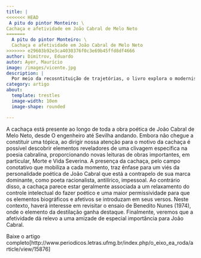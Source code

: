 ```yaml
---
title: |
<<<<<<< HEAD
 A pitu do pintor Monteiro: \ 
Cachaça e afetividade em João Cabral de Melo Neto
=======
  A pitu do pintor Monteiro: \
  Cachaça e afetividade em João Cabral de Melo Neto
>>>>>>> e29603b92e3ca4030376f0c3e69b45ffd8df4666
author: Dimitrov, Eduardo
autor: Ayer, Maurício
image: /images/vicente.jpg
description: |
  Por meio da recosntituição de trajetórias, o livro explora o modernismo pernambucano da primeira metade do século XX.
category: artigo
about:
  template: trestles
  image-width: 10em
  image-shape: rounded

---
```


A cachaça está presente ao longo de toda a obra poética de João Cabral de Melo Neto, desde O engenheiro até Sevilha andando. Embora não chegue a constituir uma tópica, ao dirigir nossa atenção para o motivo da cachaça é possível descobrir elementos reveladores de uma clivagem específica na poesia cabralina, proporcionando novas leituras de obras importantes, em particular, Morte e Vida Severina. A presença da cachaça, pelo campo conotativo que mobiliza a cada momento, traz ênfase para um viés da personalidade poética de João Cabral que está a contrapelo de sua marca dominante, como poeta racionalista, antilírico, impessoal. Ao contrário disso, a cachaça parece estar geralmente associada a um relaxamento do controle intelectual do fazer poético e uma maior permissividade para que os elementos biográficos e afetivos se introduzam em seus versos. Neste contexto, haverá interesse em revisitar o ensaio de Benedito Nunes (1974), onde o elemento da destilação ganha destaque. Finalmente, veremos que a afetividade dá relevo a uma amizade de especial importância para João Cabral.

Baixe o artigo completo[http://www.periodicos.letras.ufmg.br/index.php/o_eixo_ea_roda/article/view/15876]
